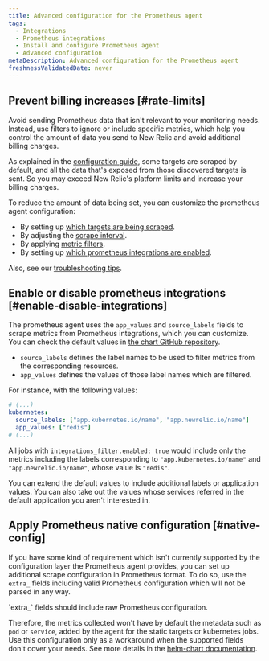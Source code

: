 ```yaml
---
title: Advanced configuration for the Prometheus agent
tags:
  - Integrations
  - Prometheus integrations
  - Install and configure Prometheus agent
  - Advanced configuration
metaDescription: Advanced configuration for the Prometheus agent
freshnessValidatedDate: never
---
```


## Prevent billing increases [#rate-limits]

Avoid sending Prometheus data that isn't relevant to your monitoring needs. Instead, use filters to ignore or include specific metrics, which help you control the amount of data you send to New Relic and avoid additional billing charges.

As explained in the [configuration guide](/docs/infrastructure/prometheus-integrations/install-configure-prometheus-agent/setup-prometheus-agent), some targets are scraped by default, and all the data that's exposed from those discovered targets is sent. So you may exceed New Relic's platform limits and increase your billing charges.

To reduce the amount of data being set, you can customize the prometheus agent configuration:

* By setting up [which targets are being scraped](/docs/infrastructure/prometheus-integrations/install-configure-prometheus-agent/setup-prometheus-agent#scrape-prometheus-integrations).
* By adjusting the [scrape interval](/docs/infrastructure/prometheus-integrations/install-configure-prometheus-agent/setup-prometheus-agent#target-scrape-interval).
* By applying [metric filters](/docs/infrastructure/prometheus-integrations/install-configure-prometheus-agent/setup-prometheus-agent#drop-keep-metrics).
* By setting up [which prometheus integrations are enabled](/docs/infrastructure/prometheus-integrations/install-configure-prometheus-agent/advanced-configuration#enable-disable-integrations).

Also, see our [troubleshooting tips](/docs/infrastructure/prometheus-integrations/install-configure-prometheus-agent/troubleshooting-guide).

## Enable or disable prometheus integrations [#enable-disable-integrations]

The prometheus agent uses the `app_values` and `source_labels` fields to scrape metrics from Prometheus integrations, which you can customize. You can check the default values in [the chart GitHub repository](https://github.com/newrelic/newrelic-prometheus-configurator/blob/main/charts/newrelic-prometheus-agent/values.yaml).

* `source_labels` defines the label names to be used to filter metrics from the corresponding resources.
* `app_values` defines the values of those label names which are filtered.

For instance, with the following values:

```yaml
# (...)
kubernetes:
  source_labels: ["app.kubernetes.io/name", "app.newrelic.io/name"]
  app_values: ["redis"]
# (...)
```

All jobs with `integrations_filter.enabled: true` would include only the metrics including the labels corresponding to `"app.kubernetes.io/name"` and `"app.newrelic.io/name"`, whose value is `"redis"`.

You can extend the default values to include additional labels or application values. You can also take out the values whose services referred in the default application you aren't interested in.

## Apply Prometheus native configuration [#native-config]

If you have some kind of requirement which isn't currently supported by the configuration layer the Prometheus agent provides, you can set up additional scrape configuration in Prometheus format. To do so, use the `extra_` fields including valid Prometheus configuration which will not be parsed in any way.

<Callout variant="important">
  `extra_` fields should include raw Prometheus configuration.
</Callout>

Therefore, the metrics collected won't have by default the metadata such as `pod` or `service`, added by the agent for the static targets or kubernetes jobs. Use this configuration only as a workaround when the supported fields don't cover your needs. See more details in the [helm-chart documentation](https://github.com/newrelic/newrelic-prometheus-configurator/blob/main/charts/newrelic-prometheus-agent/README.md).
